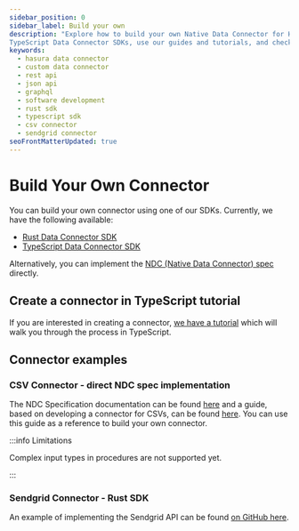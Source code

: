 ```yaml
---
sidebar_position: 0
sidebar_label: Build your own
description: "Explore how to build your own Native Data Connector for Hasura. Get started with our Rust and
TypeScript Data Connector SDKs, use our guides and tutorials, and check out real-world usage example implementations."
keywords:
  - hasura data connector
  - custom data connector
  - rest api
  - json api
  - graphql
  - software development
  - rust sdk
  - typescript sdk
  - csv connector
  - sendgrid connector
seoFrontMatterUpdated: true
---
```


# Build Your Own Connector

You can build your own connector using one of our SDKs. Currently, we have the following available:

- [Rust Data Connector SDK](https://github.com/hasura/ndc-sdk-rs)
- [TypeScript Data Connector SDK](https://github.com/hasura/ndc-sdk-typescript)

Alternatively, you can implement the [NDC (Native Data Connector) spec](https://hasura.github.io/ndc-spec/overview.html)
directly.

## Create a connector in TypeScript tutorial

If you are interested in creating a connector, [we have a tutorial]((/connectors/build-your-own/get-started.mdx).)
which will walk you through the process in TypeScript.

## Connector examples

### CSV Connector - direct NDC spec implementation

The NDC Specification documentation can be found [here](https://hasura.github.io/ndc-spec/overview.html) and a guide,
based on developing a connector for CSVs, can be found [here](https://hasura.github.io/ndc-spec/tutorial/index.html).
You can use this guide as a reference to build your own connector.

:::info Limitations

Complex input types in procedures are not supported yet.

:::

### Sendgrid Connector - Rust SDK

An example of implementing the Sendgrid API can be found [on GitHub here](https://github.com/hasura/ndc-sendgrid/).

